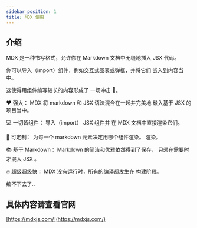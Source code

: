 ```yaml
---
sidebar_position: 1
title: MDX 使用
---
```


## 介绍

MDX 是一种书写格式，允许你在 Markdown 文档中无缝地插入 JSX 代码。

你可以导入（import）组件，例如交互式图表或弹框，并将它们 嵌入到内容当中。

这使得用组件编写较长的内容形成了 一场冲击 🚀。

❤️ 强大： MDX 将 markdown 和 JSX 语法混合在一起并完美地 融入基于 JSX 的项目当中。

💻 一切皆组件： 导入（import） JSX 组件并 在 MDX 文档中直接渲染它们。

🔧 可定制： 为每一个 markdown 元素决定用哪个组件渲染。 渲染。

📚 基于 Markdown： Markdown 的简洁和优雅依然得到了保存， 只须在需要时才混入 JSX 。

🔥 超级超级快： MDX 没有运行时，所有的编译都发生在 构建阶段。

编不下去了..

## 具体内容请查看官网
[https://mdxjs.com/](https://mdxjs.com/)
